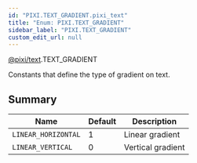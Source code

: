 ```yaml
---
id: "PIXI.TEXT_GRADIENT.pixi_text"
title: "Enum: PIXI.TEXT_GRADIENT"
sidebar_label: "PIXI.TEXT_GRADIENT"
custom_edit_url: null
---
```



<div class="package-name">

[@pixi/text](../modules/pixi_text).TEXT_GRADIENT

</div>


Constants that define the type of gradient on text.



        

## Summary
| Name                           | Default | Description       |
| ------------------------------ | ------- | ----------------- |
| <code>LINEAR_HORIZONTAL</code> | 1       | Linear gradient   |
| <code>LINEAR_VERTICAL</code>   | 0       | Vertical gradient |

    